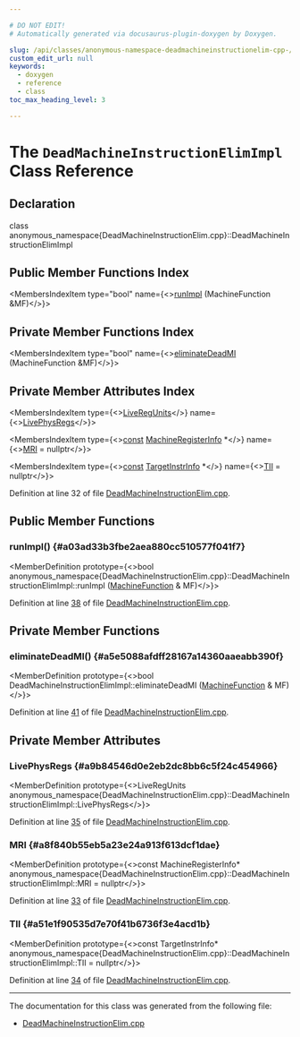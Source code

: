 ```yaml
---

# DO NOT EDIT!
# Automatically generated via docusaurus-plugin-doxygen by Doxygen.

slug: /api/classes/anonymous-namespace-deadmachineinstructionelim-cpp-/deadmachineinstructionelimimpl
custom_edit_url: null
keywords:
  - doxygen
  - reference
  - class
toc_max_heading_level: 3

---
```





# The `DeadMachineInstructionElimImpl` Class Reference

<DoxygenPage pluginConfig={pluginConfig}>



## Declaration

<CodeBlock>class anonymous_namespace{DeadMachineInstructionElim.cpp}::DeadMachineInstructionElimImpl</CodeBlock>

## Public Member Functions Index

<MembersIndex>

<MembersIndexItem
  type="bool"
  name={<><a href="#a03ad33b3fbe2aea880cc510577f041f7">runImpl</a> (MachineFunction &amp;MF)</>}>
</MembersIndexItem>

</MembersIndex>

## Private Member Functions Index

<MembersIndex>

<MembersIndexItem
  type="bool"
  name={<><a href="#a5e5088afdff28167a14360aaeabb390f">eliminateDeadMI</a> (MachineFunction &amp;MF)</>}>
</MembersIndexItem>

</MembersIndex>

## Private Member Attributes Index

<MembersIndex>

<MembersIndexItem
  type={<><a href="/docs/api/classes/llvm/liveregunits">LiveRegUnits</a></>}
  name={<><a href="#a9b84546d0e2eb2dc8bb6c5f24c454966">LivePhysRegs</a></>}>
</MembersIndexItem>

<MembersIndexItem
  type={<><a href="/docs/api/files/lib/lib/target/lib/target/aarch64/aarch64promoteconstant-cpp/#a90f8350fecae261c25be85d38b451bff">const</a> <a href="/docs/api/classes/llvm/machineregisterinfo">MachineRegisterInfo</a> &#42;</>}
  name={<><a href="#a8f840b55eb5a23e24a913f613dcf1dae">MRI</a> = nullptr</>}>
</MembersIndexItem>

<MembersIndexItem
  type={<><a href="/docs/api/files/lib/lib/target/lib/target/aarch64/aarch64promoteconstant-cpp/#a90f8350fecae261c25be85d38b451bff">const</a> <a href="/docs/api/classes/llvm/targetinstrinfo">TargetInstrInfo</a> &#42;</>}
  name={<><a href="#a51e1f90535d7e70f41b6736f3e4acd1b">TII</a> = nullptr</>}>
</MembersIndexItem>

</MembersIndex>


Definition at line 32 of file <a href="/docs/api/files/lib/lib/codegen/deadmachineinstructionelim-cpp">DeadMachineInstructionElim.cpp</a>.

<SectionDefinition>

## Public Member Functions

### runImpl() {#a03ad33b3fbe2aea880cc510577f041f7}

<MemberDefinition
  prototype={<>bool anonymous&#95;namespace&#123;DeadMachineInstructionElim.cpp&#125;::DeadMachineInstructionElimImpl::runImpl (<a href="/docs/api/classes/llvm/machinefunction">MachineFunction</a> &amp; MF)</>}>

Definition at line <a href="/docs/api/files/lib/lib/codegen/deadmachineinstructionelim-cpp/#l00038">38</a> of file <a href="/docs/api/files/lib/lib/codegen/deadmachineinstructionelim-cpp">DeadMachineInstructionElim.cpp</a>.
</MemberDefinition>

</SectionDefinition>

<SectionDefinition>

## Private Member Functions

### eliminateDeadMI() {#a5e5088afdff28167a14360aaeabb390f}

<MemberDefinition
  prototype={<>bool DeadMachineInstructionElimImpl::eliminateDeadMI (<a href="/docs/api/classes/llvm/machinefunction">MachineFunction</a> &amp; MF)</>}>

Definition at line <a href="/docs/api/files/lib/lib/codegen/deadmachineinstructionelim-cpp/#l00041">41</a> of file <a href="/docs/api/files/lib/lib/codegen/deadmachineinstructionelim-cpp">DeadMachineInstructionElim.cpp</a>.
</MemberDefinition>

</SectionDefinition>

<SectionDefinition>

## Private Member Attributes

### LivePhysRegs {#a9b84546d0e2eb2dc8bb6c5f24c454966}

<MemberDefinition
  prototype={<>LiveRegUnits anonymous&#95;namespace&#123;DeadMachineInstructionElim.cpp&#125;::DeadMachineInstructionElimImpl::LivePhysRegs</>}>

Definition at line <a href="/docs/api/files/lib/lib/codegen/deadmachineinstructionelim-cpp/#l00035">35</a> of file <a href="/docs/api/files/lib/lib/codegen/deadmachineinstructionelim-cpp">DeadMachineInstructionElim.cpp</a>.
</MemberDefinition>

### MRI {#a8f840b55eb5a23e24a913f613dcf1dae}

<MemberDefinition
  prototype={<>const MachineRegisterInfo&#42; anonymous&#95;namespace&#123;DeadMachineInstructionElim.cpp&#125;::DeadMachineInstructionElimImpl::MRI = nullptr</>}>

Definition at line <a href="/docs/api/files/lib/lib/codegen/deadmachineinstructionelim-cpp/#l00033">33</a> of file <a href="/docs/api/files/lib/lib/codegen/deadmachineinstructionelim-cpp">DeadMachineInstructionElim.cpp</a>.
</MemberDefinition>

### TII {#a51e1f90535d7e70f41b6736f3e4acd1b}

<MemberDefinition
  prototype={<>const TargetInstrInfo&#42; anonymous&#95;namespace&#123;DeadMachineInstructionElim.cpp&#125;::DeadMachineInstructionElimImpl::TII = nullptr</>}>

Definition at line <a href="/docs/api/files/lib/lib/codegen/deadmachineinstructionelim-cpp/#l00034">34</a> of file <a href="/docs/api/files/lib/lib/codegen/deadmachineinstructionelim-cpp">DeadMachineInstructionElim.cpp</a>.
</MemberDefinition>

</SectionDefinition>

<hr/>

The documentation for this class was generated from the following file:

<ul>
<li><a href="/docs/api/files/lib/lib/codegen/deadmachineinstructionelim-cpp">DeadMachineInstructionElim.cpp</a></li>
</ul>

</DoxygenPage>
